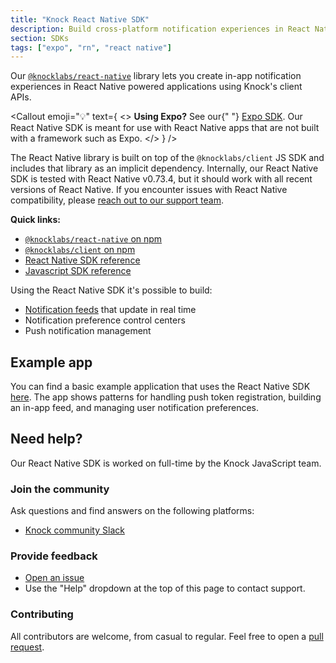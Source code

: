 ```yaml
---
title: "Knock React Native SDK"
description: Build cross-platform notification experiences in React Native using Knock's SDK for real-time feeds and push notifications.
section: SDKs
tags: ["expo", "rn", "react native"]
---
```


Our [`@knocklabs/react-native`](https://www.npmjs.com/package/@knocklabs/react-native) library lets you create in-app notification experiences in React Native powered applications using Knock's client APIs.

<Callout
  emoji="💡"
  text={
    <>
      <strong>Using Expo?</strong> See our{" "}
      <a href="/sdks/expo/overview">Expo SDK</a>. Our React Native SDK is meant
      for use with React Native apps that are not built with a framework such as
      Expo.
    </>
  }
/>

The React Native library is built on top of the `@knocklabs/client` JS SDK and includes that library as an implicit dependency. Internally, our React Native SDK is tested with React Native v0.73.4, but it should work with all recent versions of React Native. If you encounter issues with React Native compatibility, please [reach out to our support team](mailto:support@knock.app).

**Quick links:**

- [`@knocklabs/react-native` on npm](https://www.npmjs.com/package/@knocklabs/react-native)
- [`@knocklabs/client` on npm](https://www.npmjs.com/package/@knocklabs/client)
- [React Native SDK reference](/sdks/react-native/reference)
- [Javascript SDK reference](/sdks/javascript/reference)

Using the React Native SDK it's possible to build:

- [Notification feeds](/in-app-ui/react-native/notification-feeds) that update in real time
- Notification preference control centers
- Push notification management

## Example app

You can find a basic example application that uses the React Native SDK [here](https://github.com/knocklabs/javascript/tree/main/examples/react-native-example). The app shows patterns for handling push token registration, building an in-app feed, and managing user notification preferences.

## Need help?

Our React Native SDK is worked on full-time by the Knock JavaScript team.

### Join the community

Ask questions and find answers on the following platforms:

- [Knock community Slack](https://knock.app/join-slack)

### Provide feedback

- [Open an issue](https://github.com/knocklabs/javascript/issues/new)
- Use the "Help" dropdown at the top of this page to contact support.

### Contributing

All contributors are welcome, from casual to regular. Feel free to open a [pull request](https://github.com/knocklabs/javascript/pulls/new).
